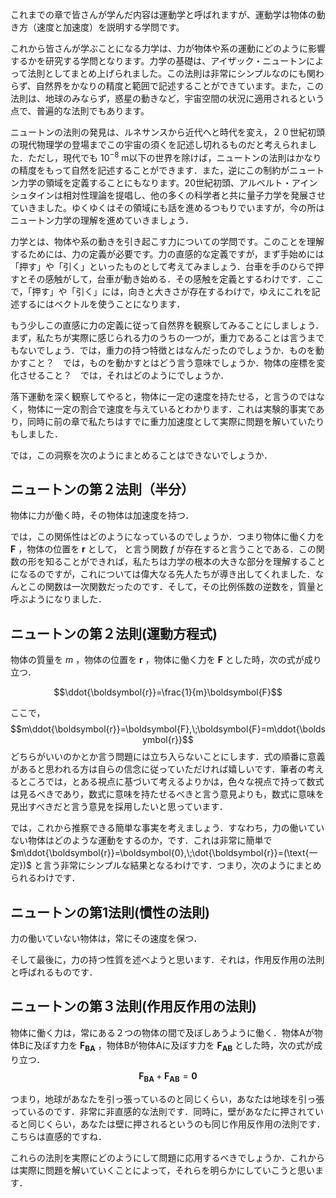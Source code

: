 これまでの章で皆さんが学んだ内容は運動学と呼ばれますが、運動学は物体の動き方（速度と加速度）を説明する学問です。

これから皆さんが学ぶことになる力学は、力が物体や系の運動にどのように影響するかを研究する学問となります。力学の基礎は、アイザック・ニュートンによって法則としてまとめ上げられました。この法則は非常にシンプルなのにも関わらず、自然界をかなりの精度と範囲で記述することができています。また，この法則は、地球のみならず，惑星の動きなど，宇宙空間の状況に適用されるという点で、普遍的な法則でもあります。

ニュートンの法則の発見は、ルネサンスから近代へと時代を変え，２０世紀初頭の現代物理学の登場までこの宇宙の須くを記述し切れるものだと考えられました．ただし，現代でも $10^{-8}$ m以下の世界を除けば，ニュートンの法則はかなりの精度をもって自然を記述することができます．また，逆にこの制約がニュートン力学の領域を定義することにもなります。20世紀初頭、アルベルト・アインシュタインは相対性理論を提唱し、他の多くの科学者と共に量子力学を発展させていきました。ゆくゆくはその領域にも話を進めるつもりでいますが，今の所はニュートン力学の理解を進めていきましょう．

力学とは、物体や系の動きを引き起こす力についての学問です。このことを理解するためには、力の定義が必要です。力の直感的な定義ですが，まず手始めには「押す」や「引く」といったものとして考えてみましょう．台車を手のひらで押すとその感触がして，台車が動き始める．その感触を定義とするわけです．ここで，「押す」や「引く」には，向きと大きさが存在するわけで，ゆえにこれを記述するにはベクトルを使うことになります．

もう少しこの直感に力の定義に従って自然界を観察してみることにしましょう．まず，私たちが実際に感じられる力のうちの一つが，重力であることは言うまでもないでしょう．では，重力の持つ特徴とはなんだったのでしょうか．ものを動かすこと？　では，ものを動かすとはどう言う意味でしょうか．物体の座標を変化させること？　では，それはどのようにでしょうか．

落下運動を深く観察してやると，物体に一定の速度を持たせる，と言うのではなく，物体に一定の割合で速度を与えているとわかります．これは実験的事実であり，同時に前の章で私たちはすでに重力加速度として実際に問題を解いていたりもしました．

では，この洞察を次のようにまとめることはできないでしょうか．

::: {.callout-note icon=false}

## ニュートンの第２法則（半分）

物体に力が働く時，その物体は加速度を持つ．
:::

では，この関係性はどのようになっているのでしょうか．つまり物体に働く力を $\boldsymbol{F}$ ，物体の位置を $\boldsymbol{r}$ として，
\begin{align*}
    \boldsymbol{F} = f(\ddot{\boldsymbol{r}})
\end{align*}
と言う関数 $f$ が存在すると言うことである．この関数の形を知ることができれば，私たちは力学の根本の大きな部分を理解することになるのですが，これについては偉大なる先人たちが導き出してくれました．なんとこの関数は一次関数だったのです．そして，その比例係数の逆数を，質量と呼ぶようになりました．

::: {.callout-note icon=false}

## ニュートンの第２法則(運動方程式)

物体の質量を $m$ ，物体の位置を $\boldsymbol{r}$ ，物体に働く力を $\boldsymbol{F}$ とした時，次の式が成り立つ．

$$\ddot{\boldsymbol{r}}=\frac{1}{m}\boldsymbol{F}$$
:::

ここで，$$m\ddot{\boldsymbol{r}}=\boldsymbol{F},\;\boldsymbol{F}=m\ddot{\boldsymbol{r}}$$ どちらがいいのかとか言う問題には立ち入らないことにします．式の順番に意義があると思われる方は自らの信念に従っていただければ嬉しいです．筆者の考えるところでは，とある視点に基づいて考えるよりかは，色々な視点で持って数式は見るべきであり，数式に意味を持たせるべきと言う意見よりも，数式に意味を見出すべきだと言う意見を採用したいと思っています．

では，これから推察できる簡単な事実を考えましょう．すなわち，力の働いていない物体はどのような運動をするのか，です．これは非常に簡単で $m\ddot{\boldsymbol{r}}=\boldsymbol{0},\;\dot{\boldsymbol{r}}=(\text{一定})$ と言う非常にシンプルな結果となるわけです．つまり，次のようにまとめられるわけです．

::: {.callout-note icon=false}

## ニュートンの第1法則(慣性の法則)

力の働いていない物体は，常にその速度を保つ．

:::

そして最後に，力の持つ性質を述べようと思います．それは，作用反作用の法則と呼ばれるものです．

::: {.callout-note icon=false}

## ニュートンの第３法則(作用反作用の法則)

物体に働く力は，常にある２つの物体の間で及ぼしあうように働く．物体Aが物体Bに及ぼす力を $\boldsymbol{F_{BA}}$ ，物体Bが物体Aに及ぼす力を $\boldsymbol{F_{AB}}$ とした時，次の式が成り立つ．
$$\boldsymbol{F_{BA}}+\boldsymbol{F_{AB}}=\boldsymbol{0}$$

:::

つまり，地球があなたを引っ張っているのと同じくらい，あなたは地球を引っ張っているのです．非常に非直感的な法則です．同時に，壁があなたに押されていると同じくらい，あなたは壁に押されるというのも同じ作用反作用の法則です．こちらは直感的ですね．

これらの法則を実際にどのようにして問題に応用するべきでしょうか．これからは実際に問題を解いていくことによって，それらを明らかにしていこうと思います．
